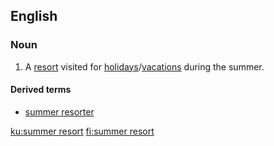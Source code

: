 ==English==

===Noun===
{{en-noun|head=[[summer]] [[resort]]}}

# A [[resort]] visited for [[holiday]]s/[[vacation]]s during the summer.

====Derived terms====
* [[summer resorter]]

[[ku:summer resort]]
[[fi:summer resort]]